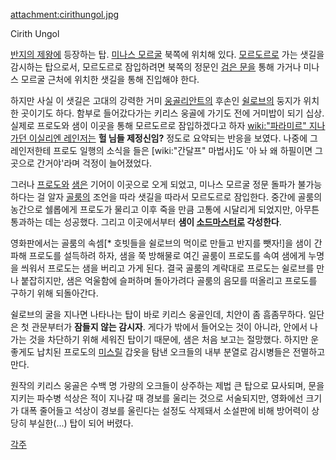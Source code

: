 attachment:cirithungol.jpg

Cirith Ungol

[[반지의 제왕]]에 등장하는 탑. [[미나스 모르굴]] 북쪽에 위치해 있다. [[모르도르]]로 가는 샛길을 감시하는 탑으로서, 모르도르로 잠입하려면 북쪽의 정문인 [[검은 문]]을 통해 가거나 미나스 모르굴 근처에 위치한 샛길을 통해 진입해야 한다.

하지만 사실 이 샛길은 고대의 강력한 거미 [[웅골리안트]]의 후손인 [[쉴로브]]의 둥지가 위치한 곳이기도 하다. 함부로 들어갔다가는 키리스 웅골에 가기도 전에 거미밥이 되기 십상. 실제로 프로도와 샘이 이곳을 통해 모르도르로 잠입하겠다고 하자 [[wiki:"파라미르" 지나가던 이실리엔 레인저]]는 '''헐 님들 제정신임?''' 정도로 요약되는 반응을 보였다. 나중에 그 레인저한테 프로도 일행의 소식을 들은 [wiki:"간달프" 마법사]도 '아 놔 왜 하필이면 그곳으로 간거야'라며 걱정이 늘어졌었다.

그러나 [[프로도]]와 [[샘]]은 기어이 이곳으로 오게 되었고, 미나스 모르굴 정문 돌파가 불가능하다는 걸 알자 [[골룸]]의 조언을 따라 샛길을 따라서 모르도르로 잠입한다. 중간에 골룸의 농간으로 쉘롭에게 프로도가 물리고 이후 죽을 만큼 고통에 시달리게 되었지만, 아무튼 통과하는 데는 성공했다. 그리고 이곳에서부터 '''샘이 [[소드마스터]]로 각성한다'''.

영화판에서는 골룸의 속셈[* 호빗들을 쉴로브의 먹이로 만들고 반지를 뺏자!]을 샘이 간파해 프로도를 설득하려 하자, 샘을 쭉 방해물로 여긴 골룸이 프로도를 속여 샘에게 누명을 씌워서 프로도는 샘을 버리고 가게 된다. 결국 골룸의 계략대로 프로도는 쉴로브를 만나 붙잡히지만, 샘은 억울함에 슬퍼하며 돌아가려다 골룸의 음모를 떠올리고 프로도를 구하기 위해 되돌아간다.

쉴로브의 굴을 지나면 나타나는 탑이 바로 키리스 웅골인데, 치안이 좀 흠좀무하다. 일단은 첫 관문부터가 '''잠들지 않는 감시자'''. 게다가 밖에서 들어오는 것이 아니라, 안에서 나가는 것을 차단하기 위해 세워진 탑이기 때문에, 샘은 처음 보고는 절망했다. 하지만 운 좋게도 납치된 프로도의 [[미스릴]] 갑옷을 탐낸 오크들의 내부 분열로 감시병들은 전멸하고 만다.

원작의 키리스 웅골은 수백 명 가량의 오크들이 상주하는 제법 큰 탑으로 묘사되며, 문을 지키는 파수병 석상은 적이 지나갈 때 경보를 울리는 것으로 서술되지만, 영화에선 크기가 대폭 줄어들고 석상이 경보를 울린다는 설정도 삭제돼서 소설판에 비해 방어력이 상당히 부실한(...) 탑이 되어 버렸다.

[[각주]]
